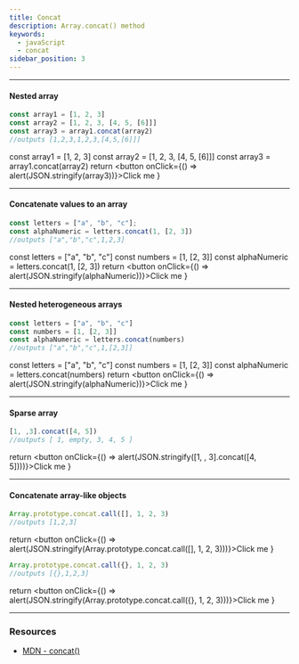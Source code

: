 ```yaml
---
title: Concat
description: Array.concat() method
keywords:
  - javaScript
  - concat
sidebar_position: 3
---
```


---
#### Nested array
```js
const array1 = [1, 2, 3]
const array2 = [1, 2, 3, [4, 5, [6]]]
const array3 = array1.concat(array2)
//outputs [1,2,3,1,2,3,[4,5,[6]]]
```

  const array1 = [1, 2, 3]
  const array2 = [1, 2, 3, [4, 5, [6]]]
  const array3 = array1.concat(array2)
  return <button onClick={() => alert(JSON.stringify(array3))}>Click me</button>
}

<Concat />

---
#### Concatenate values to an array
```js
const letters = ["a", "b", "c"];
const alphaNumeric = letters.concat(1, [2, 3])
//outputs ["a","b","c",1,2,3]
```

  const letters = ["a", "b", "c"]
  const numbers = [1, [2, 3]]
  const alphaNumeric = letters.concat(1, [2, 3])
  return <button onClick={() => alert(JSON.stringify(alphaNumeric))}>Click me</button>
}

<Value />

---

#### Nested heterogeneous arrays
```js
const letters = ["a", "b", "c"]
const numbers = [1, [2, 3]]
const alphaNumeric = letters.concat(numbers)
//outputs ["a","b","c",1,[2,3]]
```

  const letters = ["a", "b", "c"]
  const numbers = [1, [2, 3]]
  const alphaNumeric = letters.concat(numbers)
  return <button onClick={() => alert(JSON.stringify(alphaNumeric))}>Click me</button>
}

<AddValue />

---
#### Sparse array
```js
[1, ,3].concat([4, 5])
//outputs [ 1, empty, 3, 4, 5 ]
```

  return <button onClick={() => alert(JSON.stringify([1, , 3].concat([4, 5])))}>Click me</button>
}

<Sparse />

---

#### Concatenate array-like objects
```js
Array.prototype.concat.call([], 1, 2, 3)
//outputs [1,2,3]
```
  return <button onClick={() => alert(JSON.stringify(Array.prototype.concat.call([], 1, 2, 3)))}>Click me</button>
}

<ArrayLike1 />

>

```js
Array.prototype.concat.call({}, 1, 2, 3)
//outputs [{},1,2,3]
```
  return <button onClick={() => alert(JSON.stringify(Array.prototype.concat.call({}, 1, 2, 3)))}>Click me</button>
}

<ArrayLike2 />

---
### Resources
* [MDN - concat()](https://developer.mozilla.org/en-US/docs/Web/JavaScript/Reference/Global_Objects/Array/concat)


